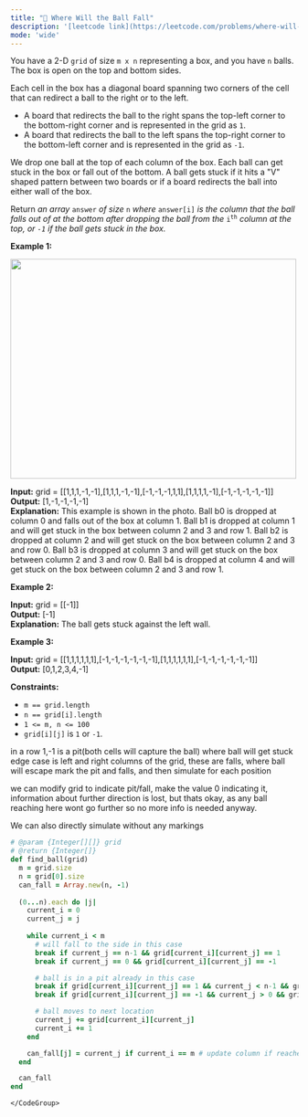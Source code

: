 ```yaml
---
title: "🧀 Where Will the Ball Fall"
description: '[leetcode link](https://leetcode.com/problems/where-will-the-ball-fall/description/)'
mode: 'wide'
---
```

<Tabs>
  <Tab title="Question" icon="circle-question" iconType="regular">
    <Card>
      <p>You have a 2-D <code>grid</code> of size <code>m x n</code> representing a box, and you have <code>n</code> balls. The box is open on the top and bottom sides.</p>  <p>Each cell in the box has a diagonal board spanning two corners of the cell that can redirect a ball to the right or to the left.</p>  <ul>  <li>A board that redirects the ball to the right spans the top-left corner to the bottom-right corner and is represented in the grid as <code>1</code>.</li>  <li>A board that redirects the ball to the left spans the top-right corner to the bottom-left corner and is represented in the grid as <code>-1</code>.</li> </ul>  <p>We drop one ball at the top of each column of the box. Each ball can get stuck in the box or fall out of the bottom. A ball gets stuck if it hits a &quot;V&quot; shaped pattern between two boards or if a board redirects the ball into either wall of the box.</p>  <p>Return <em>an array </em><code>answer</code><em> of size </em><code>n</code><em> where </em><code>answer[i]</code><em> is the column that the ball falls out of at the bottom after dropping the ball from the </em><code>i<sup>th</sup></code><em> column at the top, or <code>-1</code><em> if the ball gets stuck in the box</em>.</em></p>   <p><strong class="example">Example 1:</strong></p>  <p><strong><img alt="" src="https://assets.leetcode.com/uploads/2019/09/26/ball.jpg" style="width: 500px; height: 385px;" /></strong></p>   <strong>Input:</strong> grid = [[1,1,1,-1,-1],[1,1,1,-1,-1],[-1,-1,-1,1,1],[1,1,1,1,-1],[-1,-1,-1,-1,-1]] <br/> <strong>Output:</strong> [1,-1,-1,-1,-1] <br/> <strong>Explanation:</strong> This example is shown in the photo. Ball b0 is dropped at column 0 and falls out of the box at column 1. Ball b1 is dropped at column 1 and will get stuck in the box between column 2 and 3 and row 1. Ball b2 is dropped at column 2 and will get stuck on the box between column 2 and 3 and row 0. Ball b3 is dropped at column 3 and will get stuck on the box between column 2 and 3 and row 0. Ball b4 is dropped at column 4 and will get stuck on the box between column 2 and 3 and row 1.   <p><strong class="example">Example 2:</strong></p>   <strong>Input:</strong> grid = [[-1]] <br/> <strong>Output:</strong> [-1] <br/> <strong>Explanation:</strong> The ball gets stuck against the left wall.   <p><strong class="example">Example 3:</strong></p>   <strong>Input:</strong> grid = [[1,1,1,1,1,1],[-1,-1,-1,-1,-1,-1],[1,1,1,1,1,1],[-1,-1,-1,-1,-1,-1]] <br/> <strong>Output:</strong> [0,1,2,3,4,-1]    <p><strong>Constraints:</strong></p>  <ul>  <li><code>m == grid.length</code></li>  <li><code>n == grid[i].length</code></li>  <li><code>1 &lt;= m, n &lt;= 100</code></li>  <li><code>grid[i][j]</code> is <code>1</code> or <code>-1</code>.</li> </ul> 
    </Card>
  </Tab>
  <Tab title="Solution" icon="lightbulb" iconType="regular" >
    <Card>
      in a row 1,-1 is a pit(both cells will capture the ball) where ball will get stuck
  edge case is left and right columns of the grid, these are falls, where ball will escape
  mark the pit and falls, and then simulate for each position
	
	
we can modify grid to indicate pit/fall, make the value 0 indicating it,
information about further direction is lost, but thats okay, as any ball reaching here wont go further so no more info is needed anyway.

We can also directly simulate without any markings
</Card>
  <Expandable title="code">
    <CodeGroup dropdown>
```ruby title="Where Will the Ball Fall" lines
# @param {Integer[][]} grid
# @return {Integer[]}
def find_ball(grid)
  m = grid.size
  n = grid[0].size
  can_fall = Array.new(n, -1)
  
  (0...n).each do |j|
    current_i = 0
    current_j = j
    
    while current_i < m
      # will fall to the side in this case
      break if current_j == n-1 && grid[current_i][current_j] == 1
      break if current_j == 0 && grid[current_i][current_j] == -1

      # ball is in a pit already in this case
      break if grid[current_i][current_j] == 1 && current_j < n-1 && grid[current_i][current_j+1] == -1
      break if grid[current_i][current_j] == -1 && current_j > 0 && grid[current_i][current_j-1] == 1

      # ball moves to next location
      current_j += grid[current_i][current_j]
      current_i += 1
    end

    can_fall[j] = current_j if current_i == m # update column if reached the end
  end

  can_fall
end
```
    </CodeGroup>
  </Expandable>
  </Tab>
</Tabs>